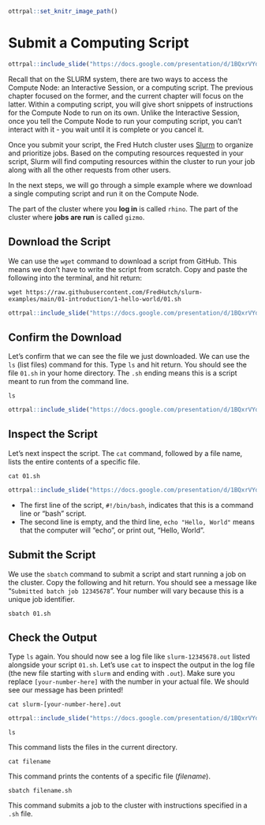 ```r
ottrpal::set_knitr_image_path()
```

# Submit a Computing Script

```r
ottrpal::include_slide("https://docs.google.com/presentation/d/1BQxrVYdKZTbpCaF-i_q9w7s9x034lEXpQZDU-Sl09cs/edit#slide=id.gff2211b72f_1_229")
```

Recall that on the SLURM system, there are two ways to access the Compute Node: an Interactive Session, or a computing script. The previous chapter focused on the former, and the current chapter will focus on the latter. Within a computing script, you will give short snippets of instructions for the Compute Node to run on its own. Unlike the Interactive Session, once you tell the Compute Node to run your computing script, you can't interact with it - you wait until it is complete or you cancel it.

Once you submit your script, the Fred Hutch cluster uses [Slurm](https://slurm.schedmd.com/overview.html){target="_blank"} to organize and prioritize jobs. Based on the computing resources requested in your script, Slurm will find computing resources within the cluster to run your job along with all the other requests from other users.

In the next steps, we will go through a simple example where we download a single computing script and run it on the Compute Node.

::: notice
The part of the cluster where you **log in** is called `rhino`. The part of the cluster where **jobs are run** is called `gizmo`.
:::

## Download the Script

We can use the `wget` command to download a script from GitHub. This means we don't have to write the script from scratch. Copy and paste the following into the terminal, and hit return:

```         
wget https://raw.githubusercontent.com/FredHutch/slurm-examples/main/01-introduction/1-hello-world/01.sh
```

```r
ottrpal::include_slide("https://docs.google.com/presentation/d/1BQxrVYdKZTbpCaF-i_q9w7s9x034lEXpQZDU-Sl09cs/edit#slide=id.g1579ffd7b01_0_0")
```

## Confirm the Download

Let's confirm that we can see the file we just downloaded. We can use the `ls` (list files) command for this. Type `ls` and hit return. You should see the file `01.sh` in your home directory. The `.sh` ending means this is a script meant to run from the command line.

```         
ls
```

```r
ottrpal::include_slide("https://docs.google.com/presentation/d/1BQxrVYdKZTbpCaF-i_q9w7s9x034lEXpQZDU-Sl09cs/edit#slide=id.g1579ffd7b01_0_6")
```

## Inspect the Script

Let's next inspect the script. The `cat` command, followed by a file name, lists the entire contents of a specific file.

```         
cat 01.sh
```

```r
ottrpal::include_slide("https://docs.google.com/presentation/d/1BQxrVYdKZTbpCaF-i_q9w7s9x034lEXpQZDU-Sl09cs/edit#slide=id.g1579ffd7b01_12_2")
```

-   The first line of the script, `#!/bin/bash`, indicates that this is a command line or "bash" script.
-   The second line is empty, and the third line, `echo "Hello, World"` means that the computer will "echo", or print out, "Hello, World".

## Submit the Script

We use the `sbatch` command to submit a script and start running a job on the cluster. Copy the following and hit return. You should see a message like "`Submitted batch job 12345678`". Your number will vary because this is a unique job identifier.

```         
sbatch 01.sh
```

## Check the Output

Type `ls` again. You should now see a log file like `slurm-12345678.out` listed alongside your script `01.sh`. Let's use `cat` to inspect the output in the log file (the new file starting with `slurm` and ending with `.out`). Make sure you replace `[your-number-here]` with the number in your actual file. We should see our message has been printed!

```         
cat slurm-[your-number-here].out
```

```r
ottrpal::include_slide("https://docs.google.com/presentation/d/1BQxrVYdKZTbpCaF-i_q9w7s9x034lEXpQZDU-Sl09cs/edit#slide=id.g1579ffd7b01_12_22")
```

::: dictionary
`ls`

This command lists the files in the current directory.

`cat filename`

This command prints the contents of a specific file (*filename*).

`sbatch filename.sh`

This command submits a job to the cluster with instructions specified in a `.sh` file.
:::
